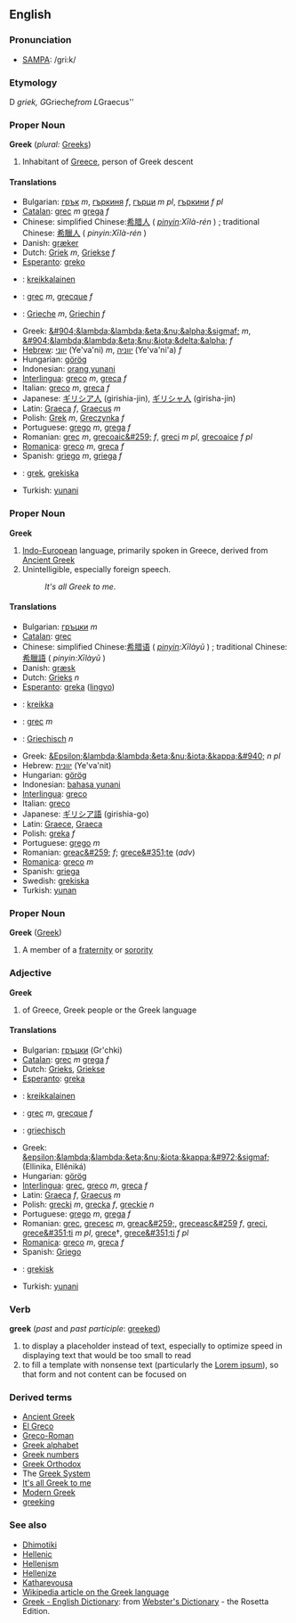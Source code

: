 {{cleanup}}

==English==
===Pronunciation===
*[[SAMPA]]: /gri:k/

===Etymology===
D ''griek, G ''Grieche'' from L ''Graecus''

===Proper Noun===
'''Greek''' (''plural:'' [[Greeks]])

#Inhabitant of [[Greece]], person of Greek descent

====Translations====
*Bulgarian: [[грък]] ''m'', [[гъркиня]] ''f'', [[гърци]] ''m pl'', [[гъркини]] ''f pl''
*[[Catalan]]: [[grec]] ''m'' [[grega]] ''f''
*Chinese: simplified Chinese:<font lang="zh">[[希腊人]]</font> ( ''[[pinyin]]:Xīlà-rén'' ) ; traditional Chinese: [[希臘人]] ( ''pinyin:Xīlà-rén'' )
*Danish: [[græker]]
*Dutch: [[Griek]] ''m'', [[Griekse]] ''f''
*[[Esperanto]]: [[greko]]
*{{fi}}: [[kreikkalainen]]
*{{fr}}: [[grec]] ''m'', [[grecque]] ''f''
*{{de}}: [[Grieche]] ''m'', [[Griechin]] ''f''
*Greek: [[&#904;&lambda;&lambda;&eta;&nu;&alpha;&sigmaf;]] ''m'', [[&#904;&lambda;&lambda;&eta;&nu;&iota;&delta;&alpha;]] ''f''
*[[Hebrew]]: [[יווני]] (Ye'va'ni) ''m'', [[יווניה]] (Ye'va'ni'a) ''f''
*Hungarian: [[görög]]
*Indonesian: [[orang yunani]]
*[[Interlingua]]: [[greco]] ''m'', [[greca]] ''f''
*Italian: [[greco]] ''m'', [[greca]] ''f''
*Japanese: <font lang="ja">[[ギリシア人]]</font> (girishia-jin), <font lang="ja">[[ギリシャ人]]</font> (girisha-jin)
*Latin: [[Graeca]] ''f'', [[Graecus]] ''m''
*Polish: [[Grek]] ''m'', [[Greczynka]] ''f''
*Portuguese: [[grego]] ''m'', [[grega]] ''f''
*Romanian: [[grec]] ''m'', [[grecoaic&#259;]] ''f'', [[greci]] ''m pl'', [[grecoaice]] ''f pl''
*[[Romanica]]: [[greco]] ''m'', [[greca]] ''f''
*Spanish: [[griego]] ''m'', [[griega]] ''f''
*{{sv}}: [[grek]], [[grekiska]]
*Turkish: [[yunani]]

===Proper Noun===
'''Greek'''

# [[Indo-European]] language, primarily spoken in Greece, derived from [[Ancient Greek]]
# Unintelligible, especially foreign speech.
#:''It's all Greek to me''.

====Translations====
*Bulgarian: [[гръцки]] ''m''
*[[Catalan]]: [[grec]]
*Chinese: simplified Chinese:[[希腊语]] ( ''[[pinyin]]:Xīlàyǔ'' ) ; traditional Chinese: [[希臘語]] ( ''pinyin:Xīlàyǔ'' )
*Danish: [[græsk]]
*Dutch: [[Grieks]] ''n''
*[[Esperanto]]: [[greka]] ([[lingvo]])
*{{fi}}: [[kreikka]]
*{{fr}}: [[grec]] ''m''
*{{de}}: [[Griechisch]] ''n''
*Greek: [[&Epsilon;&lambda;&lambda;&eta;&nu;&iota;&kappa;&#940;]] ''n pl''
*Hebrew: [[יוונית]] (Ye'va'nit)
*Hungarian: [[görög]]
*Indonesian: [[bahasa yunani]]
*[[Interlingua]]: [[greco]]
*Italian: [[greco]]
*Japanese: [[ギリシア語]] (girishia-go)
*Latin: [[Graece]], [[Graeca]]
*Polish: [[greka]] ''f''
*Portuguese: [[grego]] ''m''
*Romanian: [[greac&#259;]] ''f''; [[grece&#351;te]] (''adv'')
*[[Romanica]]: [[greco]] ''m''
*Spanish: [[griega]]
*Swedish: [[grekiska]]
*Turkish: [[yunan]]

===Proper Noun===
'''Greek''' ([[Greek]])

# A member of a [[fraternity]] or [[sorority]]

===Adjective===
'''Greek'''

#of Greece, Greek people or the Greek language

====Translations====
*Bulgarian: [[гръцки]] (Gr'chki)
*[[Catalan]]: [[grec]] ''m'' [[grega]] ''f''
*Dutch: [[Grieks]], [[Griekse]]
*[[Esperanto]]: [[greka]]
*{{fi}}: [[kreikkalainen]]
*{{fr}}: [[grec]] ''m'', [[grecque]] ''f''
*{{de}}: [[griechisch]]
*Greek: [[&epsilon;&lambda;&lambda;&eta;&nu;&iota;&kappa;&#972;&sigmaf;]] (Ellinika, Ell&ecirc;nik&aacute;)
*Hungarian: [[görög]]
*[[Interlingua]]: [[grec]], [[greco]] ''m'', [[greca]] ''f''
*Latin: [[Graeca]] ''f'', [[Graecus]] ''m''
*Polish: [[grecki]] ''m'', [[grecka]] ''f'', [[greckie]] ''n''
*Portuguese: [[grego]] ''m'', [[grega]] ''f''
*Romanian: [[grec]], [[grecesc]] ''m'', [[greac&#259;]], [[greceasc&#259]] ''f'', [[greci]], [[grece&#351;ti]] ''m pl'', [[grece]]†, [[grece&#351;ti]] ''f pl''
*[[Romanica]]: [[greco]] ''m'', [[greca]] ''f''
*Spanish: [[Griego]]
*{{sv}}: [[grekisk]]
*Turkish: [[yunani]]

===Verb===
'''greek''' (''past'' and ''past participle'': [[greeked]])
# to display a placeholder instead of text, especially to optimize speed in displaying text that would be too small to read
# to fill a template with nonsense text (particularly the [[w:Lorem ipsum|Lorem ipsum]]), so that form and not content can be focused on

===Derived terms===
*[[Ancient Greek]]
*[[El Greco]]
*[[Greco-Roman]]
*[[Greek alphabet]]
*[[Greek numbers]]
*[[Greek Orthodox]]
*The [[Greek System]]
*[[It's all Greek to me]]
*[[Modern Greek]]
*[[greeking]]

===See also===
*[[Dhimotiki]]
*[[Hellenic]]
*[[Hellenism]]
*[[Hellenize]]
*[[Katharevousa]]
*[[w:Greek language|Wikipedia article on the Greek language]]
*[http://www.websters-online-dictionary.org/definition/Greek-english/ Greek - English Dictionary]: from [http://www.websters-online-dictionary.org/ Webster's Dictionary] - the Rosetta Edition.